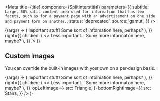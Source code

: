 

<Meta
  title={title}
  component={SplitInterstitial}
  parameters={{
    subtitle: `
Large, 50% split content area used for information that has two facets,
such as for a payment page with an advertisement on one side and payment
form on another.`,
    status: 'deprecated',
    source: 'gamut',
  }}
/>

<Canvas>
  <Story name="SplitInterstitial">
    {(args) => (
      <SplitInterstitial
        left={{
          children: (
            <>
              <Text as="h1">Important stuff!</Text>
              <Text>Some sort of information here, perhaps?</Text>
            </>
          ),
        }}
        right={{
          children: (
            <>
              <Text as="h2">Less important...</Text>
              <Text>Some more information here, maybe?</Text>
            </>
          ),
        }}
      />
    )}
  </Story>
</Canvas>

<Props story="SplitInterstitial" />

## Custom Images

You can override the built-in images with your own on a per-design basis.

<Canvas>
  <Story name="Custom Images">
    {(args) => (
      <SplitInterstitial
        left={{
          children: (
            <>
              <Text as="h1">Important stuff!</Text>
              <Text>Some sort of information here, perhaps?</Text>
            </>
          ),
        }}
        right={{
          children: (
            <>
              <Text as="h2">Less important...</Text>
              <Text>Some more information here, maybe?</Text>
            </>
          ),
        }}
        topLeftImage={{
          src: Triangle,
        }}
        bottomRightImage={{
          src: Stairs,
        }}
      />
    )}
  </Story>
</Canvas>

